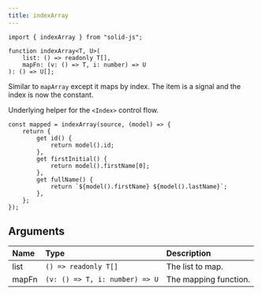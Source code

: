 ```yaml
---
title: indexArray
---
```


```tsx
import { indexArray } from "solid-js";

function indexArray<T, U>(
	list: () => readonly T[],
	mapFn: (v: () => T, i: number) => U
): () => U[];
```

Similar to `mapArray` except it maps by index.
The item is a signal and the index is now the constant.

Underlying helper for the `<Index>` control flow.

```tsx
const mapped = indexArray(source, (model) => {
	return {
		get id() {
			return model().id;
		},
		get firstInitial() {
			return model().firstName[0];
		},
		get fullName() {
			return `${model().firstName} ${model().lastName}`;
		},
	};
});
```

## Arguments

| Name  | Type                           | Description           |
| :---- | :----------------------------- | :-------------------- |
| list  | `() => readonly T[]`           | The list to map.      |
| mapFn | `(v: () => T, i: number) => U` | The mapping function. |
